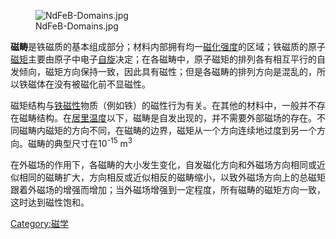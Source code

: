 {{unreferenced|time=2011-02-28T16:04:58+00:00}}
[[File:NdFeB-Domains.jpg|thumb]]

'''磁畴'''是铁磁质的基本组成部分；材料内部拥有均一[[磁化强度|磁化强度]]的区域；铁磁质的原子[[磁矩|磁矩]]主要由原子中电子[[自旋|自旋]]决定；在各磁畴中，原子磁矩的排列各有相互平行的自发倾向，磁矩方向保持一致，因此具有磁性；但是各磁畴的排列方向是混乱的，所以铁磁体在没有被磁化前不显磁性。

磁矩结构与[[铁磁性|铁磁性]]物质（例如铁）的磁性行为有关。在其他的材料中，一般并不存在磁畴结构。在[[居里温度|居里温度]]以下，磁畴是自发出现的，并不需要外部磁场的存在。不同磁畴内磁矩的方向不同，在磁畴的边界，磁矩从一个方向连续地过度到另一个方向。磁畴的典型尺寸在10<sup>-15</sup> m<sup>3</sup>

在外磁场的作用下，各磁畴的大小发生变化，自发磁化方向和外磁场方向相同或近似相同的磁畴扩大，方向相反或近似相反的磁畴缩小，以致外磁场方向上的总磁矩跟着外磁场的增强而增加；当外磁场增强到一定程度，所有磁畴的磁矩方向一致，这时达到磁性饱和。

{{物理小作品}}

[[Category:磁学|Category:磁学]]